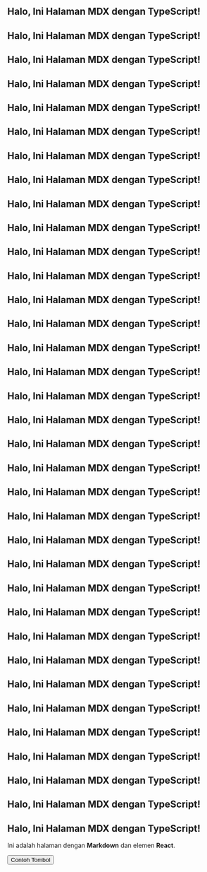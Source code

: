 
## Halo, Ini Halaman MDX dengan TypeScript!

## Halo, Ini Halaman MDX dengan TypeScript!

## Halo, Ini Halaman MDX dengan TypeScript!

## Halo, Ini Halaman MDX dengan TypeScript!

## Halo, Ini Halaman MDX dengan TypeScript!

## Halo, Ini Halaman MDX dengan TypeScript!

## Halo, Ini Halaman MDX dengan TypeScript!

## Halo, Ini Halaman MDX dengan TypeScript!

## Halo, Ini Halaman MDX dengan TypeScript!

## Halo, Ini Halaman MDX dengan TypeScript!

## Halo, Ini Halaman MDX dengan TypeScript!

## Halo, Ini Halaman MDX dengan TypeScript!

## Halo, Ini Halaman MDX dengan TypeScript!

## Halo, Ini Halaman MDX dengan TypeScript!

## Halo, Ini Halaman MDX dengan TypeScript!

## Halo, Ini Halaman MDX dengan TypeScript!

## Halo, Ini Halaman MDX dengan TypeScript!

## Halo, Ini Halaman MDX dengan TypeScript!

## Halo, Ini Halaman MDX dengan TypeScript!

## Halo, Ini Halaman MDX dengan TypeScript!

## Halo, Ini Halaman MDX dengan TypeScript!

## Halo, Ini Halaman MDX dengan TypeScript!

## Halo, Ini Halaman MDX dengan TypeScript!

## Halo, Ini Halaman MDX dengan TypeScript!

## Halo, Ini Halaman MDX dengan TypeScript!

## Halo, Ini Halaman MDX dengan TypeScript!

## Halo, Ini Halaman MDX dengan TypeScript!

## Halo, Ini Halaman MDX dengan TypeScript!

## Halo, Ini Halaman MDX dengan TypeScript!

## Halo, Ini Halaman MDX dengan TypeScript!

## Halo, Ini Halaman MDX dengan TypeScript!

## Halo, Ini Halaman MDX dengan TypeScript!

## Halo, Ini Halaman MDX dengan TypeScript!

## Halo, Ini Halaman MDX dengan TypeScript!

## Halo, Ini Halaman MDX dengan TypeScript!

Ini adalah halaman dengan **Markdown** dan elemen **React**.

<Button fullWidth>Contoh Tombol</Button>
